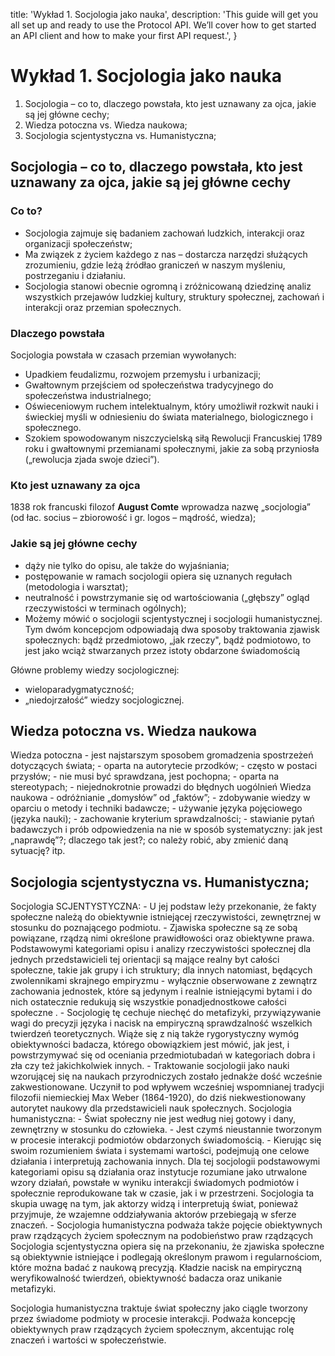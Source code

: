   title: 'Wykład 1. Socjologia jako nauka',
  description:
    'This guide will get you all set up and ready to use the Protocol API. We’ll cover how to get started an API client and how to make your first API request.',
}

# Wykład 1. Socjologia jako nauka

1. Socjologia – co to, dlaczego powstała, kto jest uznawany za ojca, jakie są jej główne cechy;
2. Wiedza potoczna vs. Wiedza naukowa;
3. Socjologia scjentystyczna vs. Humanistyczna;

##  Socjologia – co to, dlaczego powstała, kto jest uznawany za ojca, jakie są jej główne cechy

### Co to?

- Socjologia zajmuje się badaniem zachowań ludzkich, interakcji oraz organizacji społeczeństw;
- Ma związek z życiem każdego z nas – dostarcza narzędzi służących zrozumieniu, gdzie leżą źródłao graniczeń w naszym myśleniu, postrzeganiu i działaniu. 
- Socjologia stanowi obecnie ogromną i zróżnicowaną dziedzinę analiz wszystkich przejawów ludzkiej kultury, struktury społecznej,  zachowań i interakcji oraz przemian społecznych. 


### Dlaczego powstała

Socjologia powstała w czasach przemian wywołanych:
- Upadkiem feudalizmu, rozwojem przemysłu i urbanizacji;
- Gwałtownym przejściem od społeczeństwa tradycyjnego do społeczeństwa industrialnego;
- Oświeceniowym ruchem intelektualnym, który umożliwił rozkwit nauki i świeckiej myśli w odniesieniu do świata materialnego, biologicznego i społecznego.
- Szokiem spowodowanym niszczycielską siłą Rewolucji Francuskiej 1789 roku i gwałtownymi przemianami społecznymi, jakie za sobą przyniosła („rewolucja zjada swoje dzieci”). 


### Kto jest uznawany za ojca

1838 rok francuski filozof **August Comte** wprowadza nazwę „socjologia” (od łac. socius – zbiorowość i gr. logos – mądrość, wiedza);

### Jakie są jej główne cechy

- dąży nie tylko do opisu, ale także do wyjaśniania;
- postępowanie w ramach socjologii opiera się uznanych regułach (metodologia i warsztat);
- neutralność i powstrzymanie się od wartościowania („głębszy” ogląd rzeczywistości w terminach ogólnych);
- Możemy mówić o socjologii scjentystycznej i socjologii humanistycznej. Tym dwóm koncepcjom odpowiadają dwa sposoby traktowania zjawisk społecznych: bądź przedmiotowo, „jak rzeczy", bądź podmiotowo, to jest jako wciąż stwarzanych przez istoty obdarzone świadomością

Główne problemy wiedzy socjologicznej:
-  wieloparadygmatyczność;
- „niedojrzałość” wiedzy socjologicznej.

## Wiedza potoczna vs. Wiedza naukowa

<Row>
  <Col>
   Wiedza potoczna
    - jest najstarszym sposobem gromadzenia spostrzeżeń dotyczących świata;
    - oparta na autorytecie przodków;
    - często w postaci przysłów;
    - nie musi być sprawdzana, jest pochopna;
    - oparta na stereotypach;
    - niejednokrotnie prowadzi do błędnych uogólnień
  </Col>
  <Col>
     Wiedza naukowa
      - odróżnianie „domysłów” od „faktów”;
      - zdobywanie wiedzy w oparciu o metody i techniki badawcze;
      - używanie języka pojęciowego (języka nauki);
      - zachowanie kryterium sprawdzalności;
      - stawianie pytań badawczych i prób odpowiedzenia na nie w sposób systematyczny: jak jest „naprawdę”?; dlaczego tak jest?; co należy robić, aby zmienić daną sytuację? itp.
  </Col>
</Row>


##  Socjologia scjentystyczna vs. Humanistyczna;

<Row>
  <Col>
   Socjologia SCJENTYSTYCZNA:
    - U jej podstaw leży przekonanie, że fakty społeczne należą do obiektywnie istniejącej rzeczywistości, zewnętrznej w stosunku do poznającego podmiotu. 
    - Zjawiska społeczne są ze sobą powiązane, rządzą nimi określone prawidłowości oraz obiektywne prawa. Podstawowymi kategoriami opisu i analizy rzeczywistości społecznej dla jednych przedstawicieli tej orientacji są mające realny byt całości społeczne, takie jak grupy i ich struktury; dla innych natomiast, będących zwolennikami skrajnego empiryzmu - wyłącznie obserwowane z zewnątrz zachowania jednostek, które są jedynym i realnie istniejącymi bytami i do nich ostatecznie redukują się wszystkie ponadjednostkowe całości społeczne .
    - Socjologię tę cechuje niechęć do metafizyki, przywiązywanie wagi do precyzji języka i nacisk na empiryczną sprawdzalność wszelkich twierdzeń teoretycznych. Wiąże się z nią także rygorystyczny wymóg obiektywności badacza, którego obowiązkiem jest mówić, jak jest, i powstrzymywać się od oceniania przedmiotubadań w kategoriach dobra i zła czy też jakichkolwiek innych.
    - Traktowanie socjologii jako nauki wzorującej się na naukach przyrodniczych zostało jednakże dość wcześnie zakwestionowane. Uczynił to pod wpływem wcześniej wspomnianej tradycji filozofii niemieckiej Max Weber (1864-1920), do dziś niekwestionowany autorytet naukowy dla przedstawicieli nauk społecznych.

  </Col>
  <Col>
     Socjologia humanistyczna:
      - Świat społeczny nie jest według niej gotowy i dany, zewnętrzny w stosunku do człowieka. 
      - Jest czymś nieustannie tworzonym w procesie interakcji podmiotów obdarzonych świadomością. 
      - Kierując się swoim rozumieniem świata i systemami wartości, podejmują one celowe działania i interpretują zachowania innych. Dla tej socjologii podstawowymi kategoriami opisu są działania oraz instytucje rozumiane jako utrwalone wzory działań, powstałe w wyniku interakcji świadomych podmiotów i społecznie reprodukowane tak w czasie, jak i w przestrzeni. Socjologia ta skupia uwagę na tym, jak aktorzy widzą i interpretują świat, ponieważ przyjmuje, że wzajemne oddziaływania aktorów przebiegają w sferze znaczeń. 
      - Socjologia humanistyczna podważa także pojęcie obiektywnych praw rządzących życiem społecznym na podobieństwo praw rządzących
  </Col>
</Row>

<Note>
  Socjologia scjentystyczna opiera się na przekonaniu, że zjawiska społeczne są obiektywnie istniejące i podlegają określonym prawom i regularnościom, które można badać z naukową precyzją. Kładzie nacisk na empiryczną weryfikowalność twierdzeń, obiektywność badacza oraz unikanie metafizyki. 

Socjologia humanistyczna traktuje świat społeczny jako ciągle tworzony przez świadome podmioty w procesie interakcji. Podważa koncepcję obiektywnych praw rządzących życiem społecznym, akcentując rolę znaczeń i wartości w społeczeństwie.
</Note>